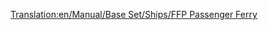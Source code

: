 [[Translation:en/Manual/Base Set/Ships/FFP Passenger Ferry]]
{{en/Manual/Base Set/Ships/Ships|Cost=£21,325 ($42.650)
|Speed=64 km/h (40 mph)
|Annual=£1,312 ($2.624)
|Designed=1971
|Lifespan=30
|Capacity=130 Passengers
|Description=The FFP passenger ferry is a slow speed passenger ferry designed for port to port access over long distances. It is twice as fast as it's MPS cousin, has a higher capacity, costs more and is slightly cheaper to run. The downside is that it takes a while to be introduced if starting from 1920 or 1950.
|Real-life=Fictional.
}}